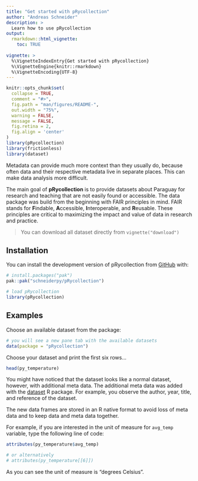 ```yaml
---
title: "Get started with pRycollection"
author: "Andreas Schneider"
description: >
  Learn how to use pRycollection
output:
  rmarkdown::html_vignette:
    toc: TRUE
  
vignette: >
  %\VignetteIndexEntry{Get started with pRycollection}
  %\VignetteEngine{knitr::rmarkdown}
  %\VignetteEncoding{UTF-8}
---
```



```r
knitr::opts_chunk$set(
  collapse = TRUE,
  comment = "#>",
  fig.path = "man/figures/README-",
  out.width = "75%",
  warning = FALSE,
  message = FALSE,
  fig.retina = 2,
  fig.align = 'center'
)
library(pRycollection)
library(frictionless)
library(dataset)
```

Metadata can provide much more context than they usually do, because
often data and their respective metadata live in separate places. This
can make data analysis more difficult.

The main goal of **pRycollection** is to provide datasets about Paraguay
for research and teaching that are not easily found or accessible.
The data package was build from the beginning with FAIR
principles in mind. FAIR stands for **F**indable, **A**ccessible,
**I**nteroperable, and **R**eusable.
These principles are critical to maximizing the impact and value of
data in research and practice.


> You can download all dataset directly from `vignette("download")`


## Installation

You can install the development version of pRycollection from [GitHub](https://github.com/schneiderpy) with:

```r
# install.packages("pak")
pak::pak("schneiderpy/pRycollection")

# load pRycollection
library(pRycollection)
```


## Examples

Choose an available dataset from the package:

```r
# you will see a new pane tab with the available datasets
data(package = "pRycollection")
```

Choose your dataset and print the first six rows...

```r
head(py_temperature)
```

You might have noticed that the dataset looks like a normal dataset,
however, with additional meta data. The additional meta data was added
with the [dataset](https://github.com/dataobservatory-eu/dataset/) R package.
For example, you observe the author, year, title, and reference of the 
dataset.

The new data frames are stored in an R native format to avoid loss of
meta data and to keep data and meta data together.

For example, if you are interested in the unit of measure for `avg_temp`
variable, type the following line of code:

```r
attributes(py_temperature$avg_temp)

# or alternatively
# attributes(py_temperature[[6]])

```

As you can see the unit of measure is "degrees Celsius".

